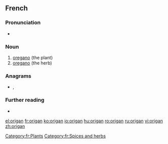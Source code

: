 ==French==

===Pronunciation===
* {{IPA|/ɔʁi.ɡɑ̃/|lang=fr}}

===Noun===
{{fr-noun|m}}

# [[oregano]] (the plant)
# [[oregano]] (the herb)

===Anagrams===
* {{l|fr|ignora}}, {{l|fr|rognai}}

===Further reading===
* {{R:TLFi}}

[[Category:fr:Plants]]
[[Category:fr:Spices and herbs]]

[[el:origan]]
[[fr:origan]]
[[ko:origan]]
[[io:origan]]
[[hu:origan]]
[[ro:origan]]
[[ru:origan]]
[[vi:origan]]
[[zh:origan]]